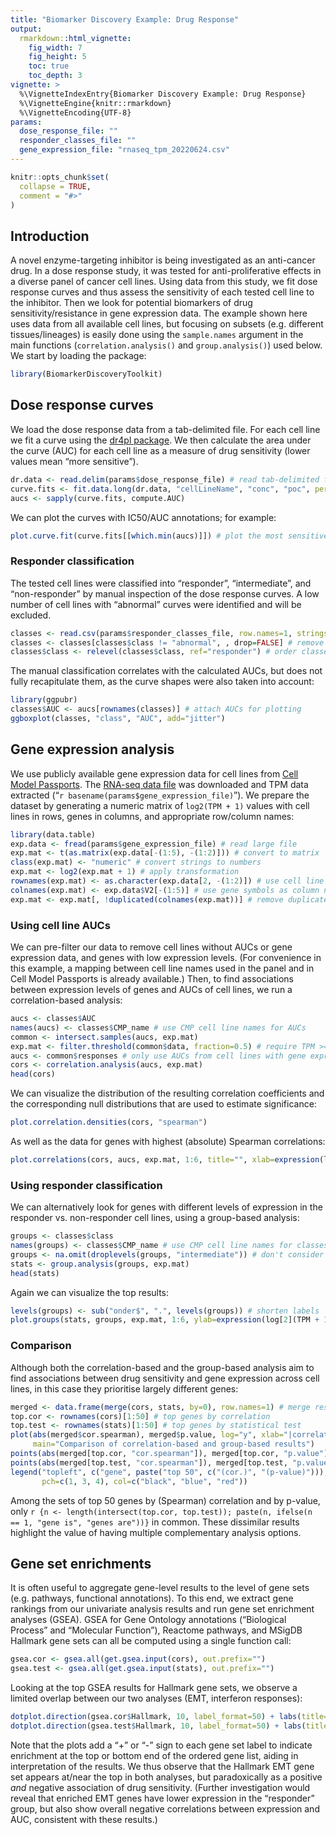 ```yaml
---
title: "Biomarker Discovery Example: Drug Response"
output:
  rmarkdown::html_vignette:
    fig_width: 7
    fig_height: 5
    toc: true
    toc_depth: 3
vignette: >
  %\VignetteIndexEntry{Biomarker Discovery Example: Drug Response}
  %\VignetteEngine{knitr::rmarkdown}
  %\VignetteEncoding{UTF-8}
params:
  dose_response_file: ""
  responder_classes_file: ""
  gene_expression_file: "rnaseq_tpm_20220624.csv"
---
```


```r
knitr::opts_chunk$set(
  collapse = TRUE,
  comment = "#>"
)
```

## Introduction

A novel enzyme-targeting inhibitor is being investigated as an anti-cancer drug.
In a dose response study, it was tested for anti-proliferative effects in a diverse panel of cancer cell lines.
Using data from this study, we fit dose response curves and thus assess the sensitivity of each tested cell line to the inhibitor.
Then we look for potential biomarkers of drug sensitivity/resistance in gene expression data.
The example shown here uses data from all available cell lines, but focusing on subsets (e.g. different tissues/lineages) is easily done using the `sample.names` argument in the main functions (`correlation.analysis()` and `group.analysis()`) used below.
We start by loading the package:

```r
library(BiomarkerDiscoveryToolkit)
```

## Dose response curves

We load the dose response data from a tab-delimited file.
For each cell line we fit a curve using the [dr4pl package](https://cran.r-project.org/package=dr4pl).
We then calculate the area under the curve (AUC) for each cell line as a measure of drug sensitivity (lower values mean "more sensitive").

```r
dr.data <- read.delim(params$dose_response_file) # read tab-delimited file
curve.fits <- fit.data.long(dr.data, "cellLineName", "conc", "poc", percent=TRUE)
aucs <- sapply(curve.fits, compute.AUC)
```

We can plot the curves with IC50/AUC annotations; for example:

```r
plot.curve.fit(curve.fits[[which.min(aucs)]]) # plot the most sensitive (by AUC) cell line
```

### Responder classification

The tested cell lines were classified into "responder", "intermediate", and "non-responder" by manual inspection of the dose response curves.
A low number of cell lines with "abnormal" curves were identified and will be excluded.

```r
classes <- read.csv(params$responder_classes_file, row.names=1, stringsAsFactors=TRUE)
classes <- classes[classes$class != "abnormal", , drop=FALSE] # remove "abnormal" cases
classes$class <- relevel(classes$class, ref="responder") # order classes for plotting
```

The manual classification correlates with the calculated AUCs, but does not fully recapitulate them, as the curve shapes were also taken into account:

```r
library(ggpubr)
classes$AUC <- aucs[rownames(classes)] # attach AUCs for plotting
ggboxplot(classes, "class", "AUC", add="jitter")
```

## Gene expression analysis

We use publicly available gene expression data for cell lines from [Cell Model Passports](https://cellmodelpassports.sanger.ac.uk/).
The [RNA-seq data file](https://cog.sanger.ac.uk/cmp/download/rnaseq_all_20220624.zip) was downloaded and TPM data extracted ("`r basename(params$gene_expression_file)`").
We prepare the dataset by generating a numeric matrix of `log2(TPM + 1)` values with cell lines in rows, genes in columns, and appropriate row/column names:

```r
library(data.table)
exp.data <- fread(params$gene_expression_file) # read large file
exp.mat <- t(as.matrix(exp.data[-(1:5), -(1:2)])) # convert to matrix
class(exp.mat) <- "numeric" # convert strings to numbers
exp.mat <- log2(exp.mat + 1) # apply transformation
rownames(exp.mat) <- as.character(exp.data[2, -(1:2)]) # use cell line names as row names
colnames(exp.mat) <- exp.data$V2[-(1:5)] # use gene symbols as column names
exp.mat <- exp.mat[, !duplicated(colnames(exp.mat))] # remove duplicate gene symbols
```

### Using cell line AUCs

We can pre-filter our data to remove cell lines without AUCs or gene expression data, and genes with low expression levels.
(For convenience in this example, a mapping between cell line names used in the panel and in Cell Model Passports is already available.)
Then, to find associations between expression levels of genes and AUCs of cell lines, we run a correlation-based analysis:

```r
aucs <- classes$AUC
names(aucs) <- classes$CMP_name # use CMP cell line names for AUCs
common <- intersect.samples(aucs, exp.mat)
exp.mat <- filter.threshold(common$data, fraction=0.5) # require TPM >= 1 in half of samples
aucs <- common$responses # only use AUCs from cell lines with gene expression data
cors <- correlation.analysis(aucs, exp.mat)
head(cors)
```

We can visualize the distribution of the resulting correlation coefficients and the corresponding null distributions that are used to estimate significance:

```r
plot.correlation.densities(cors, "spearman")
```

As well as the data for genes with highest (absolute) Spearman correlations:

```r
plot.correlations(cors, aucs, exp.mat, 1:6, title="", xlab=expression(log[2](TPM+1)), ylab="AUC")
```

### Using responder classification

We can alternatively look for genes with different levels of expression in the responder vs. non-responder cell lines, using a group-based analysis:

```r
groups <- classes$class
names(groups) <- classes$CMP_name # use CMP cell line names for classes
groups <- na.omit(droplevels(groups, "intermediate")) # don't consider "intermediate" cell lines
stats <- group.analysis(groups, exp.mat)
head(stats)
```

Again we can visualize the top results:

```r
levels(groups) <- sub("onder$", ".", levels(groups)) # shorten labels
plot.groups(stats, groups, exp.mat, 1:6, ylab=expression(log[2](TPM + 1)))
```

### Comparison

Although both the correlation-based and the group-based analysis aim to find associations between drug sensitivity and gene expression across cell lines, in this case they prioritise largely different genes:

```r
merged <- data.frame(merge(cors, stats, by=0), row.names=1) # merge results from both analyses
top.cor <- rownames(cors)[1:50] # top genes by correlation
top.test <- rownames(stats)[1:50] # top genes by statistical test
plot(abs(merged$cor.spearman), merged$p.value, log="y", xlab="|correlation|", ylab="p-value",
     main="Comparison of correlation-based and group-based results")
points(abs(merged[top.cor, "cor.spearman"]), merged[top.cor, "p.value"], pch=3, col="blue")
points(abs(merged[top.test, "cor.spearman"]), merged[top.test, "p.value"], pch=4, col="red")
legend("topleft", c("gene", paste("top 50", c("(cor.)", "(p-value)"))),
       pch=c(1, 3, 4), col=c("black", "blue", "red"))
```

Among the sets of top 50 genes by (Spearman) correlation and by p-value, only `r {n <- length(intersect(top.cor, top.test)); paste(n, ifelse(n == 1, "gene is", "genes are"))}` in common.
These dissimilar results highlight the value of having multiple complementary analysis options.

## Gene set enrichments

It is often useful to aggregate gene-level results to the level of gene sets (e.g. pathways, functional annotations).
To this end, we extract gene rankings from our univariate analysis results and run gene set enrichment analyses (GSEA).
GSEA for Gene Ontology annotations ("Biological Process" and "Molecular Function"), Reactome pathways, and MSigDB Hallmark gene sets can all be computed using a single function call:

```r
gsea.cor <- gsea.all(get.gsea.input(cors), out.prefix="")
gsea.test <- gsea.all(get.gsea.input(stats), out.prefix="")
```

Looking at the top GSEA results for Hallmark gene sets, we observe a limited overlap between our two analyses (EMT, interferon responses):

<!-- We want the two figures to appear side-by-side: -->
```r
dotplot.direction(gsea.cor$Hallmark, 10, label_format=50) + labs(title="Correlation-based analysis")
dotplot.direction(gsea.test$Hallmark, 10, label_format=50) + labs(title="Group-based analysis")
```

Note that the plots add a "+" or "-" sign to each gene set label to indicate enrichment at the top or bottom end of the ordered gene list, aiding in interpretation of the results.
We thus observe that the Hallmark EMT gene set appears at/near the top in both analyses, but paradoxically as a positive *and* negative association of drug sensitivity.
(Further investigation would reveal that enriched EMT genes have lower expression in the "responder" group, but also show overall negative correlations between expression and AUC, consistent with these results.)
